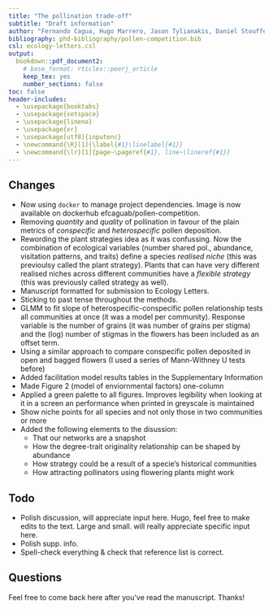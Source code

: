 ```yaml
---
title: "The pollination trade-off"
subtitle: "Draft information"
author: "Fernando Cagua, Hugo Marrero, Jason Tylianakis, Daniel Stouffer"
bibliography: phd-bibliography/pollen-competition.bib
csl: ecology-letters.csl
output:
  bookdown::pdf_document2:
    # base_format: rticles::peerj_article
    keep_tex: yes
    number_sections: false
toc: false
header-includes:
  - \usepackage{booktabs}
  - \usepackage{setspace}
  - \usepackage{lineno}
  - \usepackage{xr}
  - \usepackage[utf8]{inputenc}
  - \newcommand{\R}[1]{\label{#1}\linelabel{#1}}
  - \newcommand{\lr}[1]{page~\pageref{#1}, line~\lineref{#1}}
---
```


\onehalfspacing

## Changes

* Now using `docker` to manage project dependencies. Image is now available on dockerhub efcaguab/pollen-competition.
* Removing *quantity* and *quality* of pollination in favour of the plain metrics of *conspecific* and *heterospecific* pollen deposition. 
* Rewording the plant strategies idea as it was confussing. Now the combination of ecological variables (number shared pol., abundance, visitation patterns, and traits) define a species *realised niche* (this was previoulsy called the plant strategy). Plants that can have very different realised niches across different communities have a *flexible strategy* (this was previously called strategy as well).
* Manuscript formatted for submission to Ecology Letters.
* Sticking to past tense throughout the methods.
* GLMM to fit slope of heterospecific-conspecific pollen relationship tests all communities at once (it was a model per community). Response variable is the number of grains (it was number of grains per stigma) and the (log) number of stigmas in the flowers has been included as an offset term.
* Using a similar approach to compare conspecific pollen deposited in open and bagged flowers (I used a series of Mann-Withney U tests before)
* Added facilitation model results tables in the Supplementary Information
* Made Figure 2 (model of enviornmental factors) one-column
* Applied a green palette to all figures. Improves legibility when looking at it in a screen an performance when printed in greyscale is maintained
* Show niche points for all species and not only those in two communities or more
* Added the following elements to the disussion: 
    * That our networks are a snapshot
    * How the degree-trait originality relationship can be shaped by abundance
    * How strategy could be a result of a specie's historical communities
    * How attracting pollinators using flowering plants might work

## Todo

* Polish discussion, will appreciate input here. Hugo, feel free to make edits to the text. Large and small. will really appreciate specific input here. 
* Polish supp. info.
* Spell-check everything & check that reference list is correct.

## Questions

Feel free to come back here after you've read the manuscript. Thanks!

